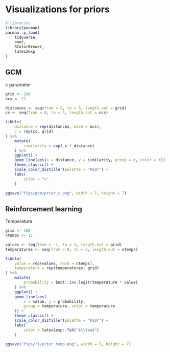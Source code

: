 # Visualizations for priors

```r
# libraries
library(pacman)
pacman::p_load(
    tidyverse,
    boot,
    RColorBrewer,
    latex2exp
)
```

## GCM

c parameter
```r
grid <- 100
ncs <- 11

distances <- seq(from = 0, to = 5, length.out = grid)
cs <- seq(from = 0, to = 5, length.out = ncs)

tibble(
    distance = rep(distances, each = ncs),
    c = rep(cs, grid)
) %>%
    mutate(
        similarity = exp(-c * distance)
    ) %>%
    ggplot() +
    geom_line(aes(x = distance, y = similarity, group = c, color = c)) +
    theme_classic() +
    scale_color_distiller(palette = "PuOr") +
    labs(
        color = "c"
    )

ggsave("figs/gcm/prior_c.png", width = 7, height = 7)
```

## Reinforcement learning

Temperature
```r
grid <- 100
ntemps <- 11

values <- seq(from = -1, to = 1, length.out = grid)
temperatures <- seq(from = 0, to = 5, length.out = ntemps)

tibble(
    value = rep(values, each = ntemps),
    temperature = rep(temperatures, grid)
) %>%
    mutate(
        probability = boot::inv.logit(temperature * value)
    ) %>%
    ggplot() +
    geom_line(aes(
        x = value, y = probability,
        group = temperature, color = temperature
    )) +
    theme_classic() +
    scale_color_distiller(palette = "PuOr") +
    labs(
        color = latex2exp::TeX("$\\tau$")
    )

ggsave("figs/rl/prior_temp.png", width = 7, height = 7)
```